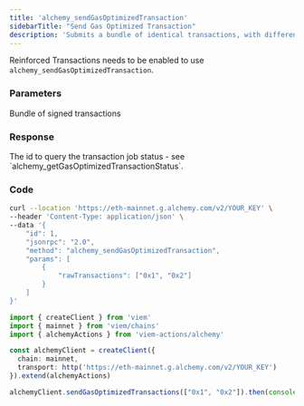 ```yaml
---
title: 'alchemy_sendGasOptimizedTransaction'
sidebarTitle: "Send Gas Optimized Transaction"
description: 'Submits a bundle of identical transactions, with different gas values.'
---
```


<Info>Reinforced Transactions needs to be enabled to use `alchemy_sendGasOptimizedTransaction`.</Info>

### Parameters

<ParamField body="params" type="object[]" required>
  <Expandable title="items" defaultOpen>
    <ParamField type="object" body="param" required>
        <Expandable title="properties" defaultOpen>
            <ParamField body="rawTransactions" type="string[]" required>
            Bundle of signed transactions
            </ParamField>
        </Expandable>
    </ParamField>
  </Expandable>

  
</ParamField>

### Response

<ResponseField name="trackingId" type="string">
The id to query the transaction job status - see `alchemy_getGasOptimizedTransactionStatus`.
</ResponseField>

### Code

<CodeGroup>

```bash cURL
curl --location 'https://eth-mainnet.g.alchemy.com/v2/YOUR_KEY' \
--header 'Content-Type: application/json' \
--data '{
    "id": 1,
    "jsonrpc": "2.0",
    "method": "alchemy_sendGasOptimizedTransaction",
    "params": [
        {
            "rawTransactions": ["0x1", "0x2"]
        }
    ]
}'
```

```typescript viem.ts
import { createClient } from 'viem'
import { mainnet } from 'viem/chains'
import { alchemyActions } from 'viem-actions/alchemy'

const alchemyClient = createClient({
  chain: mainnet,
  transport: http('https://eth-mainnet.g.alchemy.com/v2/YOUR_KEY')
}).extend(alchemyActions)

alchemyClient.sendGasOptimizedTransactions(["0x1", "0x2"]).then(console.log) 

```

</CodeGroup>